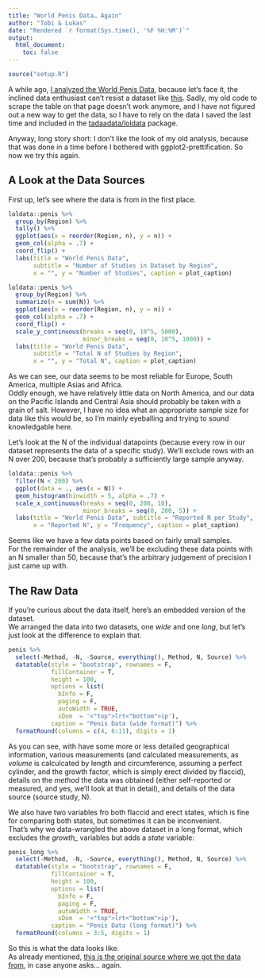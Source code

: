 ```yaml
---
title: "World Penis Data… Again"
author: "Tobi & Lukas"
date: "Rendered `r format(Sys.time(), '%F %H:%M')`"
output: 
  html_document:
    toc: false
---
```


```r
source("setup.R")
```

A while ago, [I analyzed the World Penis Data](https://blog.jemu.name/post/2015/08/i-analyzed-some-world-penis-data---because-why-not/), because let's face it, the inclined data enthusiast can't resist a dataset like [this](http://www.everyoneweb.com/worldpenissize). Sadly, my old code to scrape the table on that page doesn't work anymore, and I have not figured out a new way to get the data, so I have to rely on the data I saved the last time and included in the [tadaadata/loldata](https://github.com/tadaadata/loldata) package.  

Anyway, long story short: I don't like the look of my old analysis, because that was done in a time before I bothered with ggplot2-prettification. So now we try this again.

## A Look at the Data Sources

First up, let's see where the data is from in the first place.

```r
loldata::penis %>%
  group_by(Region) %>%
  tally() %>%
  ggplot(aes(x = reorder(Region, n), y = n)) +
  geom_col(alpha = .7) +
  coord_flip() +
  labs(title = "World Penis Data", 
       subtitle = "Number of Studies in Dataset by Region",
       x = "", y = "Number of Studies", caption = plot_caption)

loldata::penis %>%
  group_by(Region) %>%
  summarize(n = sum(N)) %>%
  ggplot(aes(x = reorder(Region, n), y = n)) +
  geom_col(alpha = .7) +
  coord_flip() +
  scale_y_continuous(breaks = seq(0, 10^5, 5000), 
                     minor_breaks = seq(0, 10^5, 1000)) +
  labs(title = "World Penis Data", 
       subtitle = "Total N of Studies by Region",
       x = "", y = "Total N", caption = plot_caption)
```

As we can see, our data seems to be most reliable for Europe, South America, multiple Asias and Africa.  
Oddly enough, we have relatively little data on North America, and our data on the Pacific Islands and Central Asia should probably be taken with a grain of salt. However, I have no idea what an appropriate sample size for data like this would be, so I'm mainly eyeballing and trying to sound knowledgable here.

Let's look at the N of the individual datapoints (because every row in our dataset represents the data of a specific study). We'll exclude rows with an N over 200, because that's probably a sufficiently large sample anyway.

```r
loldata::penis %>%
  filter(N < 200) %>%
  ggplot(data = ., aes(x = N)) +
  geom_histogram(binwidth = 5, alpha = .7) +
  scale_x_continuous(breaks = seq(0, 200, 10),
                     minor_breaks = seq(0, 200, 5)) +
  labs(title = "World Penis Data", subtitle = "Reported N per Study",
       x = "Reported N", y = "Frequency", caption = plot_caption)
```


Seems like we have a few data points based on fairly small samples.  
For the remainder of the analysis, we'll be excluding these data points with an N smaller than 50, because that's the arbitrary judgement of precision I just came up with.

## The Raw Data

If you're curious about the data itself, here's an embedded version of the dataset.  
We arranged the data into two datasets, one *wide* and one *long*, but let's just look at the difference to explain that.

```r
penis %>%
  select(-Method, -N, -Source, everything(), Method, N, Source) %>%
  datatable(style = "bootstrap", rownames = F, 
            fillContainer = T, 
            height = 100,
            options = list(
              bInfo = F,
              paging = F,
              autoWidth = TRUE,
              sDom  = '<"top">lrt<"bottom">ip'), 
            caption = "Penis Data (wide format)") %>%
  formatRound(columns = c(4, 6:11), digits = 1)
```

As you can see, with have some more or less detailed geographical information, various measurements (and calculated measurements, as *volume* is calculcated by length and circumference, assuming a perfect cylinder, and the growth factor, which is simply erect divided by flaccid), details on the *method* the data was obtained (either self-reported or measured, and yes, we'll look at that in detail), and details of the data source (source study, N).  

We also have two variables fro both flaccid and erect states, which is fine for comparing both states, but sometimes it can be inconvenient.  
That's why we data-wrangled the above dataset in a long format, which excludes the *growth_* variables but adds a *state* variable:

```r
penis_long %>%
  select(-Method, -N, -Source, everything(), Method, N, Source) %>%
  datatable(style = "bootstrap", rownames = F, 
            fillContainer = T, 
            height = 100,
            options = list(
              bInfo = F,
              paging = F,
              autoWidth = TRUE,
              sDom  = '<"top">lrt<"bottom">ip'), 
            caption = "Penis Data (long format)") %>%
  formatRound(columns = 3:5, digits = 1)
```

So this is what the data looks like.  
As already mentioned, [this is the original source where we got the data from](http://www.everyoneweb.com/worldpenissize), in case anyone asks… again.
